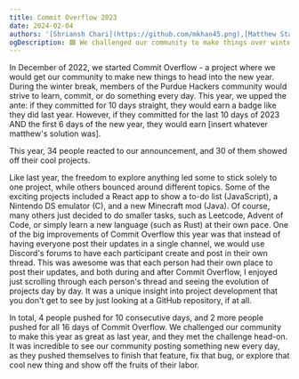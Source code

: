 ```yaml
---
title: Commit Overflow 2023
date: 2024-02-04
authors: '[Shriansh Chari](https://github.com/mkhan45.png),[Matthew Stanciu](https://github.com/MatthewStanciu.png)'
ogDescription: 🟩 We challenged our community to make things over winter break.
---
```


In December of 2022, we started Commit Overflow - a project where we would get our community to make new things to head into the new year. During the winter break, members of the Purdue Hackers community would strive to learn, commit, or do something every day. This year, we upped the ante: if they committed for 10 days straight, they would earn a badge like they did last year. However, if they committed for the last 10 days of 2023 AND the first 6 days of the new year, they would earn [insert whatever matthew's solution was].

This year, 34 people reacted to our announcement, and 30 of them showed off their cool projects.

Like last year, the freedom to explore anything led some to stick solely to one project, while others bounced around different topics. Some of the exciting projects included a React app to show a to-do list (JavaScript), a Nintendo DS emulator (C), and a new Minecraft mod (Java). Of course, many others just decided to do smaller tasks, such as Leetcode, Advent of Code, or simply learn a new language (such as Rust) at their own pace.
One of the big improvements of Commit Overflow this year was that instead of having everyone post their updates in a single channel, we would use Discord's forums to have each participant create and post in their own thread. This was awesome was that each person had their own place to post their updates, and both during and after Commit Overflow, I enjoyed just scrolling through each person's thread and seeing the evolution of projects day by day. It was a unique insight into project development that you don't get to see by just looking at a GitHub repository, if at all.

In total, 4 people pushed for 10 consecutive days, and 2 more people pushed for all 16 days of Commit Overflow. We challenged our community to make this year as great as last year, and they met the challenge head-on. It was incredible to see our community posting something new every day, as they pushed themselves to finish that feature, fix that bug, or explore that cool new thing and show off the fruits of their labor.
